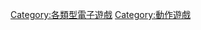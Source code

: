{{Cat main}}
{{Commonscat|Platform games}}
{{DEFAULTSORT:Platform games}}
[[Category:各類型電子遊戲|Category:各類型電子遊戲]]
[[Category:動作遊戲|Category:動作遊戲]]
